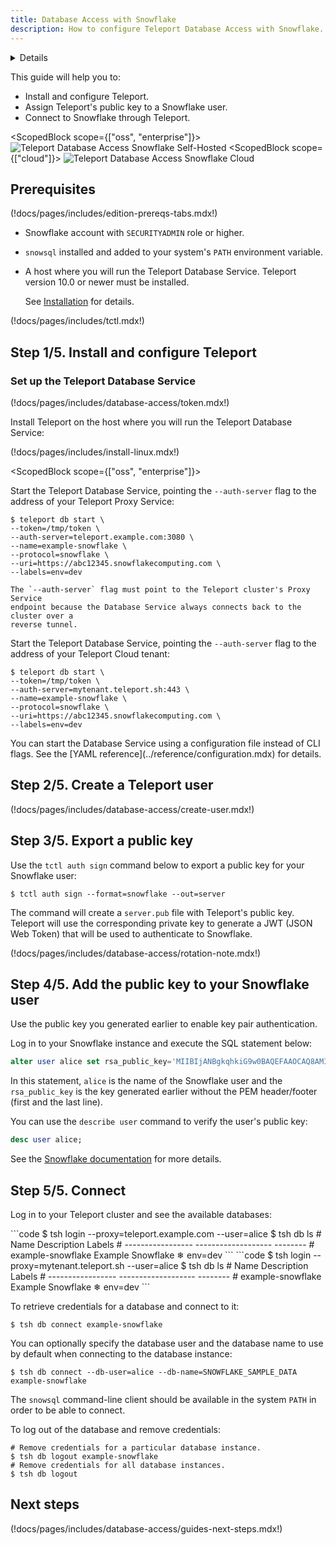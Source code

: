 ```yaml
---
title: Database Access with Snowflake
description: How to configure Teleport Database Access with Snowflake.
---
```


<Details
  title="Version warning"
  opened={true}
  scope={["oss", "enterprise"]}
  scopeOnly={true}
  min="10.0"
>
  Database access for Snowflake is available starting from Teleport `10.0`.
</Details>

This guide will help you to:

- Install and configure Teleport.
- Assign Teleport's public key to a Snowflake user.
- Connect to Snowflake through Teleport.

<ScopedBlock scope={["oss", "enterprise"]}>
  ![Teleport Database Access Snowflake Self-Hosted](../../../img/database-access/guides/snowflake_selfhosted.png)
</ScopedBlock>
<ScopedBlock scope={["cloud"]}>
  ![Teleport Database Access Snowflake Cloud](../../../img/database-access/guides/snowflake_cloud.png)
</ScopedBlock>

## Prerequisites

(!docs/pages/includes/edition-prereqs-tabs.mdx!)

- Snowflake account with `SECURITYADMIN` role or higher.

- `snowsql` installed and added to your system's `PATH` environment variable.

- A host where you will run the Teleport Database Service. Teleport version 10.0 or newer must be installed.

  See [Installation](../../installation.mdx) for details.

(!docs/pages/includes/tctl.mdx!)

## Step 1/5. Install and configure Teleport

### Set up the Teleport Database Service

(!docs/pages/includes/database-access/token.mdx!)

Install Teleport on the host where you will run the Teleport Database Service:

(!docs/pages/includes/install-linux.mdx!)

<ScopedBlock scope={["oss", "enterprise"]}>

  Start the Teleport Database Service, pointing the `--auth-server` flag to the
  address of your Teleport Proxy Service:

  ```code
  $ teleport db start \
  --token=/tmp/token \
  --auth-server=teleport.example.com:3080 \
  --name=example-snowflake \
  --protocol=snowflake \
  --uri=https://abc12345.snowflakecomputing.com \
  --labels=env=dev
  ```

  <Admonition type="note">

    The `--auth-server` flag must point to the Teleport cluster's Proxy Service
    endpoint because the Database Service always connects back to the cluster over a
    reverse tunnel.

  </Admonition>

</ScopedBlock>
<ScopedBlock scope={["cloud"]}>

  Start the Teleport Database Service, pointing the `--auth-server` flag to the
  address of your Teleport Cloud tenant:

  ```code
  $ teleport db start \
  --token=/tmp/token \
  --auth-server=mytenant.teleport.sh:443 \
  --name=example-snowflake \
  --protocol=snowflake \
  --uri=https://abc12345.snowflakecomputing.com \
  --labels=env=dev
  ```

</ScopedBlock>

<Admonition type="tip">
  You can start the Database Service using a configuration file instead of CLI flags.
  See the [YAML reference](../reference/configuration.mdx) for details.
</Admonition>

## Step 2/5. Create a Teleport user

(!docs/pages/includes/database-access/create-user.mdx!)

## Step 3/5. Export a public key

Use the `tctl auth sign` command below to export a public key for your Snowflake user:

```code
$ tctl auth sign --format=snowflake --out=server
```

The command will create a `server.pub` file with Teleport's public key. Teleport will use the corresponding private key to
generate a JWT (JSON Web Token) that will be used to authenticate to Snowflake.

(!docs/pages/includes/database-access/rotation-note.mdx!)

## Step 4/5. Add the public key to your Snowflake user

Use the public key you generated earlier to enable key pair authentication.

Log in to your Snowflake instance and execute the SQL statement below:

```sql
alter user alice set rsa_public_key='MIIBIjANBgkqhkiG9w0BAQEFAAOCAQ8AMIIBCgKCAQEAv3dHYw4LJCcZzdbhb3hV...LwIDAQAB';
```

In this statement, `alice` is the name of the Snowflake user and the `rsa_public_key` is the key generated earlier without
the PEM header/footer (first and the last line).

You can use the `describe user` command to verify the user's public key:

```sql
desc user alice;
```

See the [Snowflake documentation](https://docs.snowflake.com/en/user-guide/key-pair-auth.html#step-4-assign-the-public-key-to-a-snowflake-user)
for more details.

## Step 5/5. Connect

Log in to your Teleport cluster and see the available databases:

<Tabs>
  <TabItem scope={["enterprise", "oss"]} label="Self-Hosted">
    ```code
    $ tsh login --proxy=teleport.example.com --user=alice
    $ tsh db ls
    # Name              Description         Labels
    # ----------------- ------------------- --------
    # example-snowflake Example Snowflake ❄ env=dev
    ```
  </TabItem>
  <TabItem scope={["cloud"]} label="Teleport Cloud">
    ```code
    $ tsh login --proxy=mytenant.teleport.sh --user=alice
    $ tsh db ls
    # Name              Description         Labels
    # ----------------- ------------------- --------
    # example-snowflake Example Snowflake ❄ env=dev
    ```
  </TabItem>
</Tabs>

To retrieve credentials for a database and connect to it:

```code
$ tsh db connect example-snowflake
```

You can optionally specify the database user and the database name to use by
default when connecting to the database instance:

```code
$ tsh db connect --db-user=alice --db-name=SNOWFLAKE_SAMPLE_DATA example-snowflake
```

The `snowsql` command-line client should be available in the system `PATH` in order to be
able to connect.

To log out of the database and remove credentials:

```code
# Remove credentials for a particular database instance.
$ tsh db logout example-snowflake
# Remove credentials for all database instances.
$ tsh db logout
```

## Next steps

(!docs/pages/includes/database-access/guides-next-steps.mdx!)
